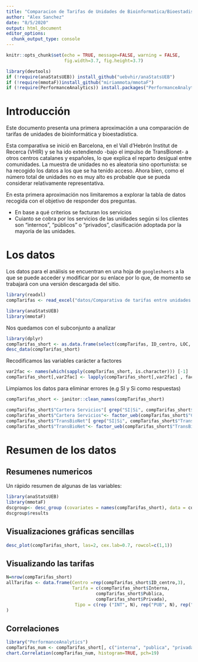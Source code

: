 ```yaml
---
title: "Comparacion de Tarifas de Unidades de Bioinformatica/Bioestadistica"
author: "Alex Sanchez"
date: "8/5/2020"
output: html_document
editor_options: 
  chunk_output_type: console
---
```


```r
knitr::opts_chunk$set(echo = TRUE, message=FALSE, warning = FALSE, 
                      fig.width=3.7, fig.height=3.7)
```


```r
library(devtools)
if (!require(anaStatsUEB)) install_github("uebvhir/anaStatsUEB")
if (!require(mmotaF))install_github("miriammota/mmotaF")
if (!require(PerformanceAnalytics)) install.packages("PerformanceAnalytics")
```


# Introducción

Este documento presenta una primera aproximación a una comparación de tarifas de unidades de bioinformática y bioestadística.

Esta comparativa se inició en Barcelona, en el Vall d'Hebrón Institut de Recerca (VHIR) y se ha ido extendiendo -bajo el impulso de TransBionet- a otros centros catalanes y españoles, lo que explica el reparto desigual entre comunidades. 
La muestra de unidades no es aleatoria sino oportunista: se ha recogido los datos a los que se ha tenido acceso. Ahora bien, como el número total de unidades no es muy alto es probable que se pueda considerar relativamente representativa.

En esta primera aproximación nos limitaremos a explorar la tabla de datos recogida con el objetivo de responder dos preguntas.

- En base a qué criterios se facturan los servicios
- Cuianto se cobra por los servicios de las unidades según si los clientes son "internos", "públicos" o "privados", clasificación adoptada por la mayoría de las unidades.


# Los datos

Los datos para el análisis se encuentran en una hoja de `googlesheets` a la que se puede acceder y modificar por su enlace por lo que, de momento se trabajará con una versión descargada del sitio.

```r
library(readxl)
compTarifas <- read_excel("datos/Comparativa de tarifas entre unidades.xlsx")
```


```r
library(anaStatsUEB)
library(mmotaF)
```

Nos quedamos con el subconjunto a analizar

```r
library(dplyr)
compTarifas_short <- as.data.frame(select(compTarifas, ID_centro, LOC, Tipo, TransBioNet, Criterio,"Cartera Servicios", Pers., Interna, Publica, Privada))
desc_data(compTarifas_short)
```

Recodificamos las variables carácter a factores


```r
var2fac <- names(which(sapply(compTarifas_short, is.character))) [-1]
compTarifas_short[,var2fac] <- lapply(compTarifas_short[,var2fac] , factor) 
```

Limpiamos los datos para eliminar errores (e.g SI y Si como respuestas)

```r
compTarifas_short <- janitor::clean_names(compTarifas_short) 
```

```r
compTarifas_short$"Cartera Servicios"[ grep("SI|Si", compTarifas_short$"Cartera Servicios")] <- "Sí" 
compTarifas_short$"Cartera Servicios"<- factor_ueb(compTarifas_short$"Cartera Servicios") 
compTarifas_short$"TransBioNet"[ grep("SI|Si", compTarifas_short$"TransBioNet")] <- "Sí" 
compTarifas_short$"TransBioNet"<- factor_ueb(compTarifas_short$"TransBioNet") 
```


# Resumen de los datos

## Resumenes numericos

Un rápido resumen de algunas de las variables:

```r
library(anaStatsUEB)
library(mmotaF)
dscgroup<- desc_group (covariates = names(compTarifas_short), data = compTarifas_short)
dscgroup$results
```

## Visualizaciones gráficas sencillas

```r
desc_plot(compTarifas_short, las=2, cex.lab=0.7, rowcol=c(1,1))
```

## Visualizando las tarifas

```r
N=nrow(compTarifas_short)
allTarifas <- data.frame(Centro =rep(compTarifas_short$ID_centro,3), 
                         Tarifa = c(compTarifas_short$Interna, 
                                  compTarifas_short$Publica,
                                  compTarifas_short$Privada),
                          Tipo = c(rep ("INT", N), rep("PUB", N), rep("PRIV", N))
)
```


## Correlaciones

```r
library("PerformanceAnalytics")
compTarifas_num <- compTarifas_short[, c("interna", "publica", "privada")]
chart.Correlation(compTarifas_num, histogram=TRUE, pch=19)
```



